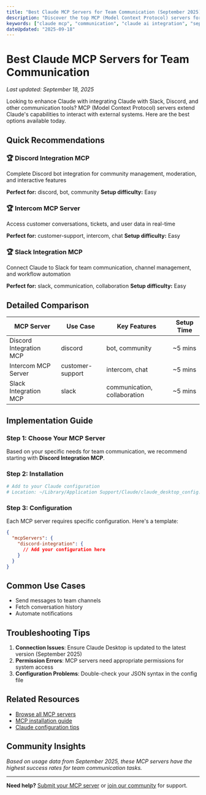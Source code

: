 ```yaml
---
title: "Best Claude MCP Servers for Team Communication (September 2025)"
description: "Discover the top MCP (Model Context Protocol) servers for integrating Claude with Slack, Discord, and other communication tools. Complete setup guides and real-world examples."
keywords: ["claude mcp", "communication", "claude ai integration", "september 2025"]
dateUpdated: "2025-09-18"
---
```


# Best Claude MCP Servers for Team Communication

*Last updated: September 18, 2025*

Looking to enhance Claude with integrating Claude with Slack, Discord, and other communication tools? MCP (Model Context Protocol) servers extend Claude's capabilities to interact with external systems. Here are the best options available today.

## Quick Recommendations


### 🏆 Discord Integration MCP
Complete Discord bot integration for community management, moderation, and interactive features

**Perfect for:** discord, bot, community
**Setup difficulty:** Easy


### 🏆 Intercom MCP Server
Access customer conversations, tickets, and user data in real-time

**Perfect for:** customer-support, intercom, chat
**Setup difficulty:** Easy


### 🏆 Slack Integration MCP
Connect Claude to Slack for team communication, channel management, and workflow automation

**Perfect for:** slack, communication, collaboration
**Setup difficulty:** Easy


## Detailed Comparison

| MCP Server | Use Case | Key Features | Setup Time |
|------------|----------|--------------|------------|
| Discord Integration MCP | discord | bot, community | ~5 mins |
| Intercom MCP Server | customer-support | intercom, chat | ~5 mins |
| Slack Integration MCP | slack | communication, collaboration | ~5 mins |

## Implementation Guide

### Step 1: Choose Your MCP Server

Based on your specific needs for team communication, we recommend starting with **Discord Integration MCP**.

### Step 2: Installation

```bash
# Add to your Claude configuration
# Location: ~/Library/Application Support/Claude/claude_desktop_config.json
```

### Step 3: Configuration

Each MCP server requires specific configuration. Here's a template:

```json
{
  "mcpServers": {
    "discord-integration": {
      // Add your configuration here
    }
  }
}
```

## Common Use Cases

- Send messages to team channels
- Fetch conversation history
- Automate notifications

## Troubleshooting Tips

1. **Connection Issues**: Ensure Claude Desktop is updated to the latest version (September 2025)
2. **Permission Errors**: MCP servers need appropriate permissions for system access
3. **Configuration Problems**: Double-check your JSON syntax in the config file

## Related Resources

- [Browse all MCP servers](/mcp)
- [MCP installation guide](/tutorials/mcp-setup)
- [Claude configuration tips](/tutorials/claude-config)

## Community Insights

*Based on usage data from September 2025, these MCP servers have the highest success rates for team communication tasks.*

---

**Need help?** [Submit your MCP server](/submit) or [join our community](/community) for support.
